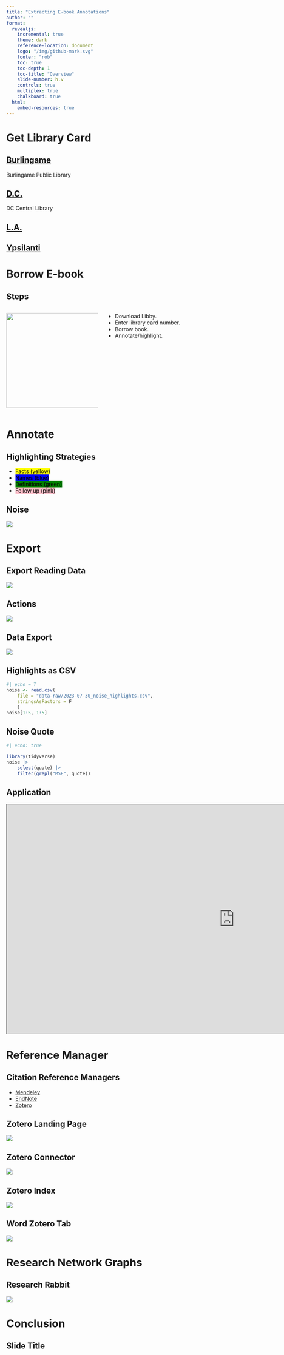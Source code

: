 ```yaml
---
title: "Extracting E-book Annotations"
author: ""
format:
  revealjs:
    incremental: true
    theme: dark
    reference-location: document
    logo: "/img/github-mark.svg"
    footer: "rob"
    toc: true
    toc-depth: 1
    toc-title: "Overview"
    slide-number: h.v
    controls: true
    multiplex: true
    chalkboard: true
  html:
    embed-resources: true
---
```


# Get Library Card

## [Burlingame](https://www.burlingame.org/library/)  {background-image="https://github.com/RobWiederstein/libby/blob/main/img/bgame_library.jpg?raw=true"}


::: {.notes}
Burlingame Public Library
:::


##  [D.C.](https://www.dclibrary.org) {background-image="https://github.com/RobWiederstein/libby/blob/main/img/dc_central_library.jpg?raw=true"}

:::{.notes}
DC Central Library
:::

##  [L.A.](https://www.lapl.org) {background-image="https://github.com/RobWiederstein/libby/blob/main/img/la_library.jpg?raw=true"}

## [Ypsilanti](https://www.ypsilibrary.org/)    {background-image="https://github.com/RobWiederstein/libby/blob/main/img/ypsilanti_library.jpg?raw=true"}

## {background-image="https://github.com/RobWiederstein/libby/blob/main/img/library_card.jpg?raw=true"}

# Borrow E-book

## Steps

:::: {.columns}

::: {.column width="50%"}
![](img\Libby_icon_+_wordmark_V.svg){.absolute width="250" top="150" left="100"}
:::

::: {.column width="50%"}
- Download Libby.
- Enter library card number.
- Borrow book.
- Annotate/highlight.
:::

::::

# Annotate

## Highlighting Strategies

:::{.nonincremental}
-  <mark>Facts (yellow)</mark>
-  <mark style="background: blue!important">Names (blue)</mark>
-  <mark style="background: green!important">Definitions (green)</mark>
-  <mark style="background: pink!important">Follow up (pink)</mark>
:::

## Noise

![](img\noise_page.jpeg)

# Export

## Export Reading Data

![](img\export_reading_data.jpeg)

## Actions

![](img\manage_library.jpeg)

## Data Export

![](img/libby_export_highlights.jpeg)

## Highlights as CSV

```r
#| echo = T
noise <- read.csv(
    file = "data-raw/2023-07-30_noise_highlights.csv",
    stringsAsFactors = F
    )
noise[1:5, 1:5]
```

## Noise Quote

```r
#| echo: true

library(tidyverse)
noise |> 
    select(quote) |> 
    filter(grepl("MSE", quote))
```

## Application

<iframe src="https://rob-wiederstein.shinyapps.io/my_books/" height="605" width="1200" style="border: 1px solid #464646;" allowfullscreen="" allow="autoplay" data-external="1"></iframe>

# Reference Manager

## Citation Reference Managers 

:::{.nonincremental}
- [Mendeley](https://www.mendeley.com/reference-management/reference-manager/)
- [EndNote](http://endnote.com)
- [Zotero](https://www.zotero.org)
:::

## Zotero Landing Page

![](img\zotero_landing.png){.r-stretch}

## Zotero Connector

![](img\zotero_connector.jpeg){.r-stretch}

## Zotero Index

![](img\zotero_view.png){.r-stretch}

## Word Zotero Tab

![](img\word_zotero_tab.jpg)

# Research Network Graphs

## Research Rabbit

![](img\network_graph.jpg)

# Conclusion

## Slide Title

